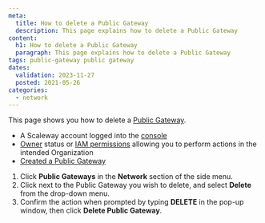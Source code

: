 ```yaml
---
meta:
  title: How to delete a Public Gateway
  description: This page explains how to delete a Public Gateway
content:
  h1: How to delete a Public Gateway
  paragraph: This page explains how to delete a Public Gateway
tags: public-gateway public gateway
dates:
  validation: 2023-11-27
  posted: 2021-05-26
categories:
  - network
---
```


This page shows you how to delete a [Public Gateway](/network/public-gateways/concepts/#public-gateway).

<Macro id="requirements" />

- A Scaleway account logged into the [console](https://console.scaleway.com)
- [Owner](/identity-and-access-management/iam/concepts/#owner) status or [IAM permissions](/identity-and-access-management/iam/concepts/#permission) allowing you to perform actions in the intended Organization
- [Created a Public Gateway](/network/public-gateways/how-to/create-a-public-gateway/)

1. Click **Public Gateways** in the **Network** section of the side menu.
2. Click <Icon name="more" /> next to the Public Gateway you wish to delete, and select **Delete** from the drop-down menu.
    <Lightbox src="scaleway-delete-gw.webp" alt="" />
3. Confirm the action when prompted by typing **DELETE** in the pop-up window, then click **Delete Public Gateway**.


